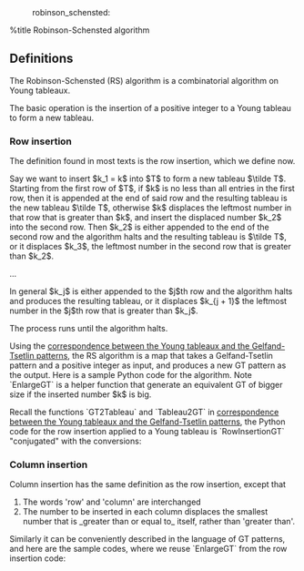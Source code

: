 :robinson_schensted:

%title Robinson-Schensted algorithm

== Definitions ==
The Robinson-Schensted (RS) algorithm is a combinatorial algorithm on Young tableaux.

The basic operation is the insertion of a positive integer to a Young tableau to form a new tableau.

=== Row insertion ===
The definition found in most texts is the row insertion, which we define now.

Say we want to insert $k_1 = k$ into $T$ to form a new tableau $\tilde T$. 
Starting from the first row of $T$, if $k$ is no less than all entries in the first row, then it is appended at the end of said row and the resulting tableau is the new tableau $\tilde T$, otherwise $k$ displaces the leftmost number in that row that is greater than $k$, and insert the displaced number $k_2$ into the second row.
Then $k_2$ is either appended to the end of the second row and the algorithm halts and the resulting tableau is $\tilde T$, or it displaces $k_3$, the leftmost number in the second row that is greater than $k_2$.

...

In general $k_j$ is either appended to the $j$th row and the algorithm halts and produces the resulting tableau, or it displaces $k_{j + 1}$ the leftmost number in the $j$th row that is greater than $k_j$.

The process runs until the algorithm halts.

Using the [[young_tableaux_gt_pattern|correspondence between the Young tableaux and the Gelfand-Tsetlin patterns]], the RS algorithm is a map that takes a Gelfand-Tsetlin pattern and a positive integer as input, and produces a new GT pattern as the output.
Here is a sample Python code for the algorithm. Note `EnlargeGT` is a helper function that generate an equivalent GT of bigger size if the inserted number $k$ is big.

{{{class="python"
def EnlargeGT(Lambda, k):
    from copy import deepcopy
    NewLambda = deepcopy(Lambda)
    l = len(Lambda)
    if l < k:
        for i in range(l, k):
            if l == 0:
                NewLambda += [[0] * (i + 1)]
            else:
                NewLambda += [Lambda[l - 1] + [0] * (i - l + 1)]
    return NewLambda

def RowInsertionGT(Lambda, k):
    NewLambda = EnlargeGT(Lambda, k)
    l = len(NewLambda)
    j = 1
    for i in range(k, l):
        NewLambda[i - 1][j - 1] += 1
        if NewLambda[i - 1][j - 1] <= NewLambda[i][j - 1]:
            j += 1
    NewLambda[l - 1][j - 1] += 1
    return NewLambda
}}}

Recall the functions `GT2Tableau` and `Tableau2GT` in [[young_tableaux_gt_pattern|correspondence between the Young tableaux and the Gelfand-Tsetlin patterns]], the Python code for the row insertion applied to a Young tableau is `RowInsertionGT` "conjugated" with the conversions:

{{{class="python"
def RowInsertion(T, k):
    return GT2Tableau(RowInsertionGT(Tableau2GT(T), k))
}}}

=== Column insertion ===
Column insertion has the same definition as the row insertion, except that
# The words 'row' and 'column' are interchanged
# The number to be inserted in each column displaces the smallest number that is _greater than or equal to_ itself, rather than 'greater than'.

Similarly it can be conveniently described in the language of GT patterns, and here are the sample codes, where we reuse `EnlargeGT` from the row insertion code:
{{{class="python"
def ColInsertionGT(Lambda, k):
    NewLambda = EnlargeGT(Lambda, k)
    l = len(NewLambda)
    j = k
    for i in range(k, l + 1):
        while j > 1 and NewLambda[i - 2][j - 2] == NewLambda[i - 1][j - 1]:
            j -= 1
        NewLambda[i - 1][j - 1] += 1
    return NewLambda

def ColInsertion(T, k):
    return GT2Tableau(ColInsertionGT(Tableau2GT(T), k))
}}}
